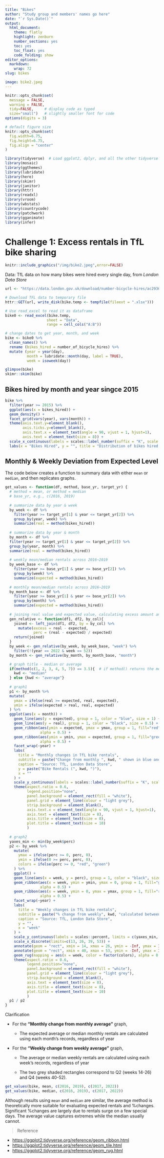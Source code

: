 ```yaml
---
title: "Bikes"
author: "Study group and members' names go here"
date: "`r Sys.Date()`"
output:
  html_document:
    theme: flatly
    highlight: zenburn
    number_sections: yes
    toc: yes
    toc_float: yes
    code_folding: show
editor_options: 
  markdown: 
    wrap: 72
slug: bikes

image: bike2.jpeg
---
```


```r
knitr::opts_chunk$set(
  message = FALSE, 
  warning = FALSE, 
  tidy=FALSE,     # display code as typed
  size="small")   # slightly smaller font for code
options(digits = 3)

# default figure size
knitr::opts_chunk$set(
  fig.width=6.75, 
  fig.height=6.75,
  fig.align = "center"
)
```



```r
library(tidyverse)  # Load ggplot2, dplyr, and all the other tidyverse packages
library(mosaic)
library(ggthemes)
library(lubridate)
library(here)
library(skimr)
library(janitor)
library(httr)
library(readxl)
library(vroom)
library(wbstats)
library(countrycode)
library(patchwork)
library(gganimate)
library(infer)
```

# Challenge 1: Excess rentals in TfL bike sharing

```r
knitr::include_graphics("/img/bike2.jpeg",error=FALSE)
```

Data: TfL data on how many bikes were hired every single day, from *London Data Store*

```r
url <- "https://data.london.gov.uk/download/number-bicycle-hires/ac29363e-e0cb-47cc-a97a-e216d900a6b0/tfl-daily-cycle-hires.xlsx"

# Download TFL data to temporary file
httr::GET(url, write_disk(bike.temp <- tempfile(fileext = ".xlsx")))

# Use read_excel to read it as dataframe
bike0 <- read_excel(bike.temp,
                   sheet = "Data",
                   range = cell_cols("A:B"))

# change dates to get year, month, and week
bike <- bike0 %>% 
  clean_names() %>% 
  rename (bikes_hired = number_of_bicycle_hires) %>% 
  mutate (year = year(day),
          month = lubridate::month(day, label = TRUE),
          week = isoweek(day))
```

```r
glimpse(bike)
skimr::skim(bike)
```

## Bikes hired by month and year singce 2015

```r
bike %>% 
  filter(year >= 2015) %>% 
  ggplot(aes(x = bikes_hired)) + 
  geom_density() + 
  facet_grid(vars(year), vars(month)) + 
  theme(axis.text.y=element_blank(),
        axis.ticks.y=element_blank(), 
        axis.text.x = element_text(angle = 90, vjust = 1, hjust=1), 
        axis.text = element_text(size = 8)) + 
  scale_x_continuous(labels = scales::label_number(suffix = "K", scale = 0.001)) + 
  labs(x = "Bikes Hired", y = "", title = "Distribution of bikes hired per month")
```

## Monthly & Weekly Deviation from Expected Level

The code below creates a function to summary data with either `mean` or `median`, and then replicates graphs.

```r
get_values <- function(df, method, base_yr, target_yr) {
  # method = mean, or method = median
  # base_yr, e.g., c(2016, 2019)
  
  # summarize data by year & week
  by_week <- df %>% 
    filter(year >= target_yr[1] & year <= target_yr[2]) %>% 
    group_by(year, week) %>% 
    summarize(real = method(bikes_hired))
  
  # summarize data by year & month
  by_month <- df %>% 
  filter(year >= target_yr[1] & year <= target_yr[2]) %>% 
  group_by(year, month) %>% 
  summarize(real = method(bikes_hired))
  
  # weekly mean/median rentals across 2016~2019
  by_week_base <- df %>% 
    filter(year >= base_yr[1] & year <= base_yr[2]) %>% 
    group_by(week) %>% 
    summarize(expected = method(bikes_hired))
  
  # monthly mean/median rentals across 2016~2019
  by_month_base <- df %>% 
    filter(year >= base_yr[1] & year <= base_yr[2]) %>% 
    group_by(month) %>% 
    summarize(expected = method(bikes_hired))
  
  # joining real value and expected value, calculating excess amount and percentage changes
  gen_relative <- function(df1, df2, by_col){
    joined <- left_join(df1, df2, by = by_col) %>% 
      mutate(excess = real - expected, 
             perc = (real - expected) / expected)
    return(joined)
  }
  by_week <- gen_relative(by_week, by_week_base, "week") %>% 
    filter(!(year == 2022 & week == 52))
  by_month <- gen_relative(by_month, by_month_base, "month")

  # graph title - median or average
  if(method(c(1, 2, 3, 4, 5, 7)) == 3.5){  # if method() returns the median
    kwd <- "median"
  } else {kwd <- "average"}
  
  # graph1
  p1 <- by_month %>% 
  mutate(
    ymax = ifelse(real >= expected, real, expected), 
    ymin = ifelse(expected > real, real, expected)
  ) %>% 
  ggplot(aes(x = month)) +
    geom_line(aes(y = expected), group = 1, color = "blue", size = 1) + 
    geom_line(aes(y = real), group = 1, color = "black", size = 0.5) + 
    geom_ribbon(aes(ymin = expected, ymax = ymax, group = 1, fill="red"), 
                alpha = 0.5) + 
    geom_ribbon(aes(ymin = ymin, ymax = expected, group = 1, fill="green"), 
                alpha = 0.5) + 
    facet_wrap(~year) + 
    labs(
      title = "Monthly changes in TfL bike rentals", 
      subtitle = paste("Change from monthly ", kwd, " shown in blue and calculated between 2016-2019"), 
      caption = "Source: TfL, London Data Store", 
      y = paste("Bike Rentals (", kwd, ")"), 
      x = ""
    ) + 
    scale_y_continuous(labels = scales::label_number(suffix = "K", scale = 0.001)) + 
    theme(aspect.ratio = 0.6, 
          legend.position="none", 
          panel.background = element_rect(fill = "white"), 
          panel.grid = element_line(colour = "light grey"),
          strip.background = element_blank(), 
          axis.text.x = element_text(angle = 90, vjust = 1, hjust=1), 
          axis.text = element_text(size = 8), 
          axis.title = element_text(size = 8), 
          plot.title = element_text(size = 10)
          )
  
  # graph2
  yaxes_min <- min(by_week$perc)
  p2 <- by_week %>% 
    mutate(
      ymax = ifelse(perc >= 0, perc, 0), 
      ymin = ifelse(0 >= perc, perc, 0), 
      colors = ifelse(perc >= 0, "red", "green")
    ) %>% 
    ggplot() + 
    geom_line(aes(x = week, y = perc), group = 1, color = "black", size = 0.5) + 
    geom_ribbon(aes(x = week, ymin = ymin, ymax = 0, group = 1, fill="green"), 
                alpha = 0.5) + 
    geom_ribbon(aes(x = week, ymin = 0, ymax = ymax, group = 1, fill="red"), 
                alpha = 0.5) + 
    facet_wrap(~year) + 
    labs(
      title = "Weekly changes in TfL bike rentals", 
      subtitle = paste("% change from weekly", kwd, "calculated between 2016-2019"), 
      caption = "Source: TfL, London Data Store", 
      y = "", 
      x = "week"
    ) + 
    scale_y_continuous(labels = scales::percent, limits = c(yaxes_min, 1.1)) + 
    scale_x_discrete(limits=c(13, 26, 39, 53)) + 
    annotate(geom = "rect", xmin = 14, xmax = 26, ymin = -Inf, ymax = Inf, fill = "grey", alpha = 0.3) + 
    annotate(geom = "rect", xmin = 40, xmax = 53, ymin = -Inf, ymax = Inf, fill = "grey", alpha = 0.3) + 
    geom_rug(mapping = aes(x = week, color = factor(colors), alpha = 0.5), sides = "b") + 
    theme(aspect.ratio = 0.6, 
          legend.position="none", 
          panel.background = element_rect(fill = "white"), 
          panel.grid = element_line(colour = "light grey"), 
          strip.background = element_blank(), 
          axis.text = element_text(size = 8), 
          axis.title = element_text(size = 8), 
          plot.title = element_text(size = 10)
          )
  p1 / p2
}
```

Clarification 

- For the **"Monthly change from monthly average"** graph, 

    - The expected average or median monthly rentals are calculated using each month's records, regardless of year

-   For the **"Weekly change from weekly average"** graph,

    - The average or median weekly rentals are calculated using each week's records, regardless of year
    
    - The two grey shaded rectangles correspond to Q2 (weeks 14-26) and Q4 (weeks 40-52).

```r
get_values(bike, mean, c(2016, 2019), c(2017, 2022))
get_values(bike, median, c(2016, 2019), c(2017, 2022))
```

Although results using `mean` and `median` are similar, the average method is theoretically more suitable for evaluating expected rentals and %changes. Significant %changes are largely due to rentals surge on a few special days. The average value captures extremes while the median usually cannot. 

> Reference

-   <https://ggplot2.tidyverse.org/reference/geom_ribbon.html>
-   <https://ggplot2.tidyverse.org/reference/geom_tile.html>
-   <https://ggplot2.tidyverse.org/reference/geom_rug.html>

